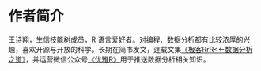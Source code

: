 # 作者简介 {#author .unnumbered}

[王诗翔](https://shixiangwang.github.io/home/cn/)，生信技能树成员，R 语言爱好者。对编程、数据分析都有比较浓厚的兴趣，喜欢开源与开放的科学。长期在简书发文，连载文集[《极客RrR<<-数据分析之道》](https://www.jianshu.com/nb/22007361)，并运营微信公众号[《优雅R》](https://shixiangwang.github.io/home/logo/qrcode.jpg)用于推送数据分析相关知识。
